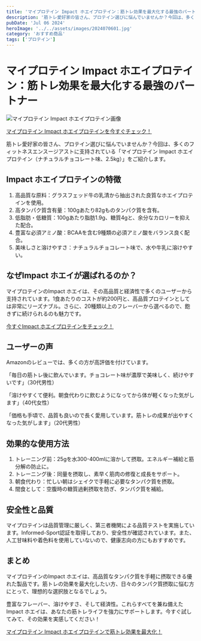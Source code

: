 ```yaml
---
title: 'マイプロテイン Impact ホエイプロテイン：筋トレ効果を最大化する最強のパートナー'
description: '筋トレ愛好家の皆さん、プロテイン選びに悩んでいませんか？今回は、多くのフィットネスエンスージアストに支持されている「マイプロテイン Impact ホエイプロテイン（ナチュラルチョコレート味、2.5kg）」をご紹介します。'
pubDate: 'Jul 06 2024'
heroImage: '../../assets/images/2024070601.jpg'
category: 'おすすめ商品'
tags: ['プロテイン']
---
```


# マイプロテイン Impact ホエイプロテイン：筋トレ効果を最大化する最強のパートナー

![マイプロテイン Impact ホエイプロテイン画像](../../assets/images/2024070601.jpg)

[マイプロテイン Impact ホエイプロテインを今すぐチェック！](https://amzn.to/3zxzjNA)

筋トレ愛好家の皆さん、プロテイン選びに悩んでいませんか？今回は、多くのフィットネスエンスージアストに支持されている「マイプロテイン Impact ホエイプロテイン（ナチュラルチョコレート味、2.5kg）」をご紹介します。

## Impact ホエイプロテインの特徴

1. 高品質な原料：グラスフェッド牛の乳清から抽出された良質なホエイプロテインを使用。
2. 高タンパク質含有量：100gあたり82gものタンパク質を含有。
3. 低脂肪・低糖質：100gあたり脂肪1.9g、糖質4gと、余分なカロリーを抑えた配合。
4. 豊富な必須アミノ酸：BCAAを含む9種類の必須アミノ酸をバランス良く配合。
5. 美味しさと溶けやすさ：ナチュラルチョコレート味で、水や牛乳に溶けやすい。

## なぜImpact ホエイが選ばれるのか？

マイプロテインのImpact ホエイは、その高品質と経済性で多くのユーザーから支持されています。1食あたりのコストが約200円と、高品質プロテインとしては非常にリーズナブル。さらに、20種類以上のフレーバーから選べるので、飽きずに続けられるのも魅力です。

[今すぐImpact ホエイプロテインをチェック！](https://amzn.to/3zxzjNA)

## ユーザーの声

Amazonのレビューでは、多くの方が高評価を付けています。

「毎日の筋トレ後に飲んでいます。チョコレート味が濃厚で美味しく、続けやすいです」（30代男性）

「溶けやすくて便利。朝食代わりに飲むようになってから体が軽くなった気がします」（40代女性）

「価格も手頃で、品質も良いので長く愛用しています。筋トレの成果が出やすくなった気がします」（20代男性）

## 効果的な使用方法

1. トレーニング前：25gを水300-400mlに溶かして摂取。エネルギー補給と筋分解の防止に。
2. トレーニング後：同量を摂取し、素早く筋肉の修復と成長をサポート。
3. 朝食代わり：忙しい朝はシェイクで手軽に必要なタンパク質を摂取。
4. 間食として：空腹時の糖質過剰摂取を防ぎ、タンパク質を補給。

## 安全性と品質

マイプロテインは品質管理に厳しく、第三者機関による品質テストを実施しています。Informed-Sport認証を取得しており、安全性が確認されています。また、人工甘味料や着色料を使用していないので、健康志向の方にもおすすめです。

## まとめ

マイプロテインのImpact ホエイは、高品質なタンパク質を手軽に摂取できる優れた製品です。筋トレの効果を最大化したい方、日々のタンパク質摂取に悩む方にとって、理想的な選択肢となるでしょう。

豊富なフレーバー、溶けやすさ、そして経済性。これらすべてを兼ね備えたImpact ホエイは、あなたの筋トレライフを強力にサポートします。今すぐ試してみて、その効果を実感してください！

[マイプロテイン Impact ホエイプロテインで筋トレ効果を最大化！](https://amzn.to/3zxzjNA)
